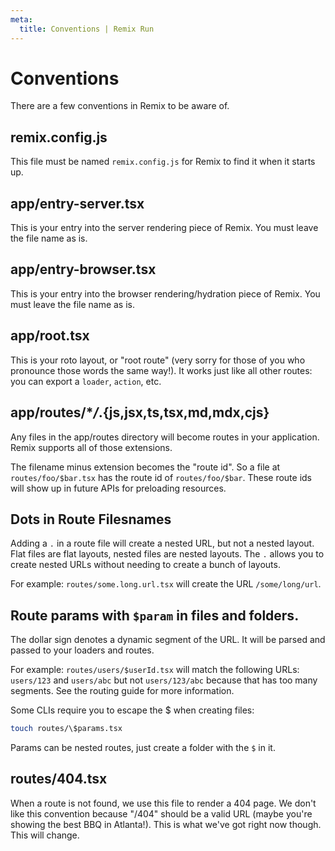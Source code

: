 ```yaml
---
meta:
  title: Conventions | Remix Run
---
```


# Conventions

There are a few conventions in Remix to be aware of.

## remix.config.js

This file must be named `remix.config.js` for Remix to find it when it starts up.

## app/entry-server.tsx

This is your entry into the server rendering piece of Remix. You must leave the file name as is.

## app/entry-browser.tsx

This is your entry into the browser rendering/hydration piece of Remix. You must leave the file name as is.

## app/root.tsx

This is your roto layout, or "root route" (very sorry for those of you who pronounce those words the same way!). It works just like all other routes: you can export a `loader`, `action`, etc.

## app/routes/\*_/_.{js,jsx,ts,tsx,md,mdx,cjs}

Any files in the app/routes directory will become routes in your application. Remix supports all of those extensions.

The filename minus extension becomes the "route id". So a file at `routes/foo/$bar.tsx` has the route id of `routes/foo/$bar`. These route ids will show up in future APIs for preloading resources.

## Dots in Route Filesnames

Adding a `.` in a route file will create a nested URL, but not a nested layout. Flat files are flat layouts, nested files are nested layouts. The `.` allows you to create nested URLs without needing to create a bunch of layouts.

For example: `routes/some.long.url.tsx` will create the URL `/some/long/url`.

## Route params with `$param` in files and folders.

The dollar sign denotes a dynamic segment of the URL. It will be parsed and passed to your loaders and routes.

For example: `routes/users/$userId.tsx` will match the following URLs: `users/123` and `users/abc` but not `users/123/abc` because that has too many segments. See the <Link to="../routing">routing guide</Link> for more information.

Some CLIs require you to escape the \$ when creating files:

```bash
touch routes/\$params.tsx
```

Params can be nested routes, just create a folder with the `$` in it.

## routes/404.tsx

When a route is not found, we use this file to render a 404 page. We don't like this convention because "/404" should be a valid URL (maybe you're showing the best BBQ in Atlanta!). This is what we've got right now though. This will change.
